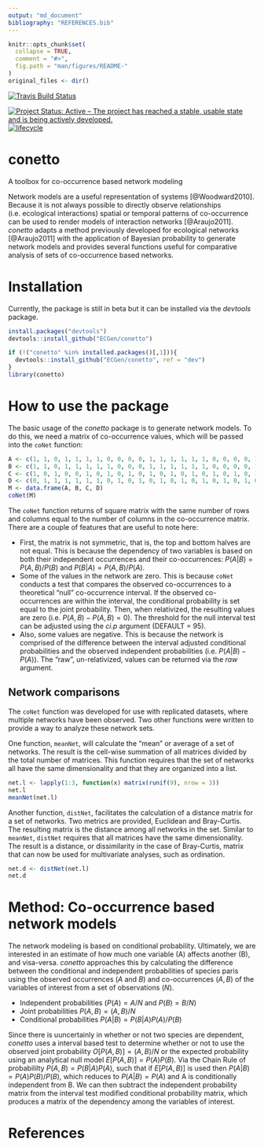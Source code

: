 ```yaml
---
output: "md_document"
bibliography: "REFERENCES.bib"
---
```


<!-- README.md is generated from README.Rmd. Please edit that file -->

```r
knitr::opts_chunk$set(
  collapse = TRUE,
  comment = "#>",
  fig.path = "man/figures/README-"
)
original_files <- dir()
```


<!-- # ijtiff  <img src="man/figures/logo.png" height="140" align="right"> -->

<!-- Code status -->
[![Travis Build Status](https://travis-ci.org/ECGen/conetto.svg?branch=dev)](https://travis-ci.org/ECGen/conetto) 

<!-- R status -->
<!-- [![CRAN_Status_Badge](http://www.r-pkg.org/badges/version/conetto)](https://cran.r-project.org/package=conetto) -->
<!-- ![RStudio CRAN downloads](http://cranlogs.r-pkg.org/badges/grand-total/conetto) -->
<!-- ![RStudio CRAN monthly downloads](http://cranlogs.r-pkg.org/badges/conetto) -->
<!-- [![Rdocumentation](http://www.rdocumentation.org/badges/version/conetto)](http://www.rdocumentation.org/packages/conetto) -->

<!-- Dev status -->
[![Project Status: Active – The project has reached a stable, usable state and is being actively developed.](http://www.repostatus.org/badges/latest/wip.svg)](http://www.repostatus.org/#wip)
[![lifecycle](https://img.shields.io/badge/lifecycle-maturing-blue.svg)](https://www.tidyverse.org/lifecycle/#maturing)

<!-- <\!-- Package Review -\-> -->
<!-- [![](https://badges.ropensci.org/300_status.svg)](https://github.com/ropensci/onboarding/issues/300) -->
<!-- [![status](http://joss.theoj.org/papers/334d80d5508056dc6e7e17c6fd3ed5a6/status.svg)](http://joss.theoj.org/papers/334d80d5508056dc6e7e17c6fd3ed5a6) -->

<!-- <\!-- Archiving -\-> -->
<!-- [![DOI](https://zenodo.org/badge/102645585.svg)](https://zenodo.org/badge/latestdoi/102645585) -->

# conetto

A toolbox for co-occurrence based network modeling 

Network models are a useful representation of systems
[@Woodward2010]. Because it is not always possible to directly observe
relationships (i.e. ecological interactions) spatial or temporal
patterns of co-occurrence can be used to render models of interaction
networks [@Araujo2011]. *conetto* adapts a method previously developed
for ecological networks [@Araujo2011] with the application of Bayesian
probability to generate network models and provides several functions
useful for comparative analysis of sets of co-occurrence based
networks.

# Installation

Currently, the package is still in beta but it can be installed via
the *devtools* package.

```r
install.packages("devtools")
devtools::install_github("ECGen/conetto")
```

```r
if (!("conetto" %in% installed.packages()[,1])){
  devtools::install_github("ECGen/conetto", ref = "dev")
}
library(conetto)
```

# How to use the package


The basic usage of the *conetto* package is to generate network
models. To do this, we need a matrix of co-occurrence values, which
will be passed into the `coNet` function:

```r
A <- c(1, 1, 0, 1, 1, 1, 1, 0, 0, 0, 0, 1, 1, 1, 1, 1, 1, 0, 0, 0, 0, 1)
B <- c(1, 1, 0, 1, 1, 1, 1, 1, 0, 0, 0, 1, 1, 1, 1, 1, 1, 0, 0, 0, 0, 1)
C <- c(1, 0, 1, 0, 0, 1, 0, 1, 0, 1, 0, 1, 0, 1, 0, 1, 0, 1, 0, 1, 0, 1)
D <- c(0, 1, 1, 1, 1, 1, 1, 0, 1, 0, 1, 0, 1, 0, 1, 0, 1, 0, 1, 0, 1, 0)
M <- data.frame(A, B, C, D)
coNet(M)
```

The `coNet` function returns of square matrix with the same number of
rows and columns equal to the number of columns in the co-occurrence
matrix. There are a couple of features that are useful to note here:

- First, the matrix is not symmetric, that is, the top and bottom
  halves are not equal. This is because the dependency of two
  variables is based on both their independent occurrences and their
  co-occurrences: $P(A|B) = P(A,B)/P(B)$ and $P(B|A) =
  P(A,B)/P(A)$. 
- Some of the values in the network are zero. This is because
  `coNet` conducts a test that compares the observed co-occurrences to
  a theoretical "null" co-occurrence interval. If the observed
  co-occurrences are within the interval, the conditional probability
  is set equal to the joint probability. Then, when relativized, the
  resulting values are zero (i.e. $P(A,B) - P(A,B) = 0$). The
  threshold for the null interval test can be adjusted using the
  *ci.p* argument (DEFAULT = 95).
- Also, some values are negative. This is because the network is
  comprised of the difference between the interval adjusted
  conditional probabilities and the observed independent probabilities
  (i.e. $P(A|B) - P(A)$). The "raw", un-relativized, values can be
  returned via the *raw* argument.


## Network comparisons

The `coNet` function was developed for use with replicated datasets,
where multiple networks have been observed. Two other functions were
written to provide a way to analyze these network sets.

One function, `meanNet`, will calculate the "mean" or average of a set
of networks. The result is the cell-wise summation of all matrices
divided by the total number of matrices. This function requires that
the set of networks all have the same dimensionality and that they are
organized into a list.

```r
net.l <- lapply(1:3, function(x) matrix(runif(9), nrow = 3))
net.l
meanNet(net.l)
```

Another function, `distNet`, facilitates the calculation of a distance
matrix for a set of networks. Two metrics are provided, Euclidean and
Bray-Curtis. The resulting matrix is the distance among all networks
in the set. Similar to `meanNet`, `distNet` requires that all matrices
have the same dimensionality. The result is a distance, or
dissimilarity in the case of Bray-Curtis, matrix that can now be used
for multivariate analyses, such as ordination.

```r
net.d <- distNet(net.l)
net.d
```

# Method: Co-occurrence based network models

The network modeling is based on conditional probability. Ultimately,
we are interested in an estimate of how much one variable (A) affects
another (B), and visa-versa. *conetto* approaches this by calculating
the difference between the conditional and independent probabilities
of species paris using the observed occurrences ($A$ and $B$) and
co-occurrences ($A,B$) of the variables of interest from a set of
observations ($N$). 

- Independent probabilities ($P(A) = A/N$ and $P(B) = B/N$) 
- Joint probabilities $P(A,B) = (A,B) / N$
- Conditional probabilities $P(A|B) = P(B|A) P(A) / P(B)$

Since there is uuncertainly in whether or not two species are
dependent, *conetto* uses a interval based test to determine whether
or not to use the observed joint probability $O[P(A,B)] = (A,B)/N$ or
the expected probability using an analytical null model $E[P(A,B)] =
P(A)P(B)$. Via the Chain Rule of probabililty $P(A,B) = P(B|A)P(A)$,
such that if $E[P(A,B)]$ is used then $P(A|B) = P(A)P(B) / P(B)$,
which reduces to $P(A|B) = P(A)$ and A is conditionally independent
from B. We can then subtract the independent probability matrix from
the interval test modified conditional probability matrix, which
produces a matrix of the dependency among the variables of interest.



# References
